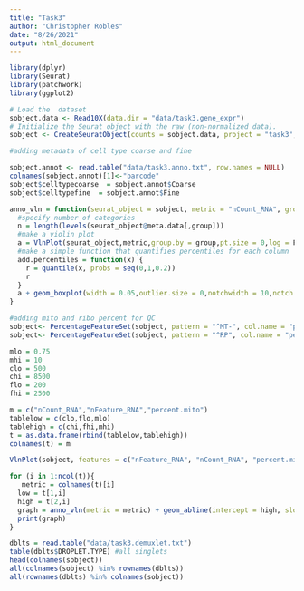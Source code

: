 ```yaml
---
title: "Task3"
author: "Christopher Robles"
date: "8/26/2021"
output: html_document
---
```



```r
library(dplyr)
library(Seurat)
library(patchwork)
library(ggplot2)
```

```r
# Load the  dataset
sobject.data <- Read10X(data.dir = "data/task3.gene_expr")
# Initialize the Seurat object with the raw (non-normalized data).
sobject <- CreateSeuratObject(counts = sobject.data, project = "task3", min.cells = 3, min.features = 200)

```

```r
#adding metadata of cell type coarse and fine

sobject.annot <- read.table("data/task3.anno.txt", row.names = NULL)
colnames(sobject.annot)[1]<-"barcode"
sobject$celltypecoarse  = sobject.annot$Coarse
sobject$celltypefine  = sobject.annot$Fine

anno_vln = function(seurat_object = sobject, metric = "nCount_RNA", group = "orig.ident"){
  #specify number of categories
  n = length(levels(seurat_object@meta.data[,group]))
  #make a violin plot
  a = VlnPlot(seurat_object,metric,group.by = group,pt.size = 0,log = F,cols = rep("lightgrey",n))
  #make a simple function that quantifies percentiles for each column
  add.percentiles = function(x) {
    r = quantile(x, probs = seq(0,1,0.2))
    r
  }
  a + geom_boxplot(width = 0.05,outlier.size = 0,notchwidth = 10,notch = T) + theme_bw() + stat_summary(fun=add.percentiles, geom="point", pch="_", colour=c(rep(c("red3","purple","yellow","forestgreen","darkblue","grey"),n)), size=10)
}
```

```r
#adding mito and ribo percent for QC
sobject<- PercentageFeatureSet(sobject, pattern = "^MT-", col.name = "percent.mito")
sobject<- PercentageFeatureSet(sobject, pattern = "^RP", col.name = "percent.ribo")

mlo = 0.75
mhi = 10
clo = 500
chi = 8500
flo = 200 
fhi = 2500

m = c("nCount_RNA","nFeature_RNA","percent.mito")
tablelow = c(clo,flo,mlo)
tablehigh = c(chi,fhi,mhi)
t = as.data.frame(rbind(tablelow,tablehigh))
colnames(t) = m

VlnPlot(sobject, features = c("nFeature_RNA", "nCount_RNA", "percent.mito"), ncol = 3, pt.size = 0)

for (i in 1:ncol(t)){
   metric = colnames(t)[i]
  low = t[1,i]
  high = t[2,i]
  graph = anno_vln(metric = metric) + geom_abline(intercept = high, slope = 0, linetype = "dashed",color = "red", size = 0.8) + geom_abline(intercept = low, slope = 0, linetype = "dashed",color = "black", size = .8)
  print(graph)
}
```
```r
dblts = read.table("data/task3.demuxlet.txt")
table(dblts$DROPLET.TYPE) #all singlets
head(colnames(sobject))
all(colnames(sobject) %in% rownames(dblts))
all(rownames(dblts) %in% colnames(sobject))
```
